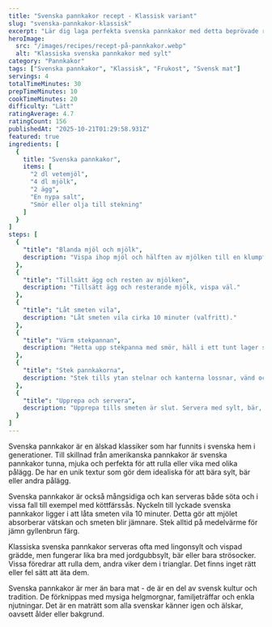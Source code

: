 ```yaml
---
title: "Svenska pannkakor recept - Klassisk variant"
slug: "svenska-pannkakor-klassisk"
excerpt: "Lär dig laga perfekta svenska pannkakor med detta beprövade recept. Tunna, mjuka och smakrika pannkakor som alla älskar."
heroImage:
  src: "/images/recipes/recept-på-pannkakor.webp"
  alt: "Klassiska svenska pannkakor med sylt"
category: "Pannkakor"
tags: ["Svenska pannkakor", "Klassisk", "Frukost", "Svensk mat"]
servings: 4
totalTimeMinutes: 30
prepTimeMinutes: 10
cookTimeMinutes: 20
difficulty: "Lätt"
ratingAverage: 4.7
ratingCount: 156
publishedAt: "2025-10-21T01:29:58.931Z"
featured: true
ingredients: [
  {
    title: "Svenska pannkakor",
    items: [
      "2 dl vetemjöl",
      "4 dl mjölk",
      "2 ägg",
      "En nypa salt",
      "Smör eller olja till stekning"
    ]
  }
]
steps: [
  {
    "title": "Blanda mjöl och mjölk",
    description: "Vispa ihop mjöl och hälften av mjölken till en klumpfri smet."
  },
  {
    "title": "Tillsätt ägg och resten av mjölken",
    description: "Tillsätt ägg och resterande mjölk, vispa väl."
  },
  {
    "title": "Låt smeten vila",
    description: "Låt smeten vila cirka 10 minuter (valfritt)."
  },
  {
    "title": "Värm stekpannan",
    description: "Hetta upp stekpanna med smör, häll i ett tunt lager smet och luta pannan så att smeten fördelar sig jämnt."
  },
  {
    "title": "Stek pannkakorna",
    description: "Stek tills ytan stelnar och kanterna lossnar, vänd och stek andra sidan."
  },
  {
    "title": "Upprepa och servera",
    description: "Upprepa tills smeten är slut. Servera med sylt, bär, grädde eller strösocker."
  }
]
---
```


Svenska pannkakor är en älskad klassiker som har funnits i svenska hem i generationer. Till skillnad från amerikanska pannkakor är svenska pannkakor tunna, mjuka och perfekta för att rulla eller vika med olika pålägg. De har en unik textur som gör dem idealiska för att bära sylt, bär eller andra pålägg.

Svenska pannkakor är också mångsidiga och kan serveras både söta och i vissa fall till exempel med köttfärssås. Nyckeln till lyckade svenska pannkakor ligger i att låta smeten vila 10 minuter. Detta gör att mjölet absorberar vätskan och smeten blir jämnare. Stek alltid på medelvärme för jämn gyllenbrun färg.

Klassiska svenska pannkakor serveras ofta med lingonsylt och vispad grädde, men fungerar lika bra med jordgubbsylt, bär eller bara strösocker. Vissa föredrar att rulla dem, andra viker dem i trianglar. Det finns inget rätt eller fel sätt att äta dem.

Svenska pannkakor är mer än bara mat - de är en del av svensk kultur och tradition. De förknippas med mysiga helgmorgnar, familjeträffar och enkla njutningar. Det är en maträtt som alla svenskar känner igen och älskar, oavsett ålder eller bakgrund.
